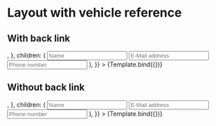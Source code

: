 

<Meta
  title="Layout/Pages/Layout with vehicle reference"
  component={LayoutWithVehicleReference}
/>


# Layout with vehicle reference

## With back link

<Canvas>
  <Story
    name="With back link"
    args={{
      title: 'Nachricht an den Verkäufer',
      backLink: {
        text: 'Back',
        url: 'https://www.autoscout24.ch/de',
      },
      vehicle: {
        vehicleTitle: 'AUDI A5 Sportback 3.0 TDI quattro S-tronic (Limousine)',
        price: `CHF 23'900.–`,
        sellerName: `Auto-Center Grenchen AG 2540 Grenchen (SO)`,
        sellerAddress: `2540 Grenchen (SO)`,
        image: <img src="/dummyImage.jpeg" alt="vehicle reference image" />,
      },
      children: (
        <Stack spacing="md">
          <Input name="name" placeholder="Name" />
          <Input name="email" placeholder="E-Mail address" />
          <Input name="phone" placeholder="Phone number" />
        </Stack>
      ),
    }}
  >
    {Template.bind({})}
  </Story>
</Canvas>

<ArgsTable story="With back link" />

## Without back link

<Canvas>
  <Story
    name="Without back link"
    args={{
      title: 'Nachricht an den Verkäufer',
      vehicle: {
        vehicleTitle: 'AUDI A5 Sportback 3.0 TDI quattro S-tronic (Limousine)',
        price: `CHF 23'900.–`,
        sellerName: `Auto-Center Grenchen AG 2540 Grenchen (SO)`,
        sellerAddress: `2540 Grenchen (SO)`,
        image: <img src="/dummyImage.jpeg" alt="vehicle reference image" />,
      },
      children: (
        <Stack spacing="md">
          <Input name="name" placeholder="Name" />
          <Input name="email" placeholder="E-Mail address" />
          <Input name="phone" placeholder="Phone number" />
        </Stack>
      ),
    }}
  >
    {Template.bind({})}
  </Story>
</Canvas>

<ArgsTable story="Without back link" />
